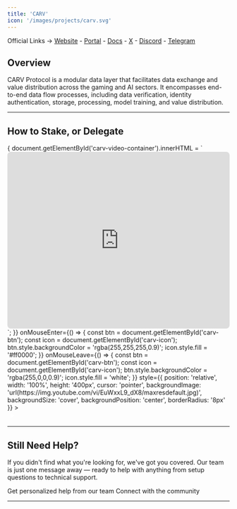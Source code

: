 ```yaml
---
title: 'CARV'
icon: '/images/projects/carv.svg'
---
```


Official Links → [Website](https://carv.io/) - [Portal](https://explorer.carv.io/verifiers) - [Docs](https://docs.carv.io/) - [X](https://x.com/carv_official) - [Discord](https://discord.com/invite/carv) - [Telegram](https://t.me/carv_official_global)

## Overview

CARV Protocol is a modular data layer that facilitates data exchange and value distribution across the gaming and AI sectors. It encompasses end-to-end data flow processes, including data verification, identity authentication, storage, processing, model training, and value distribution.

---
## How to Stake, or Delegate
<Frame caption="">
  <div id="carv-video-container" style={{position: 'relative', width: '100%', height: '400px'}}>
    <div 
      onClick={() => {
        document.getElementById('carv-video-container').innerHTML = `
          <iframe width="100%" height="400" src="https://www.youtube.com/embed/EuWxxL9_dX8?autoplay=1" 
                  frameBorder="0" allowFullScreen style="border-radius: 8px;"></iframe>
        `;
      }}
      onMouseEnter={() => {
        const btn = document.getElementById('carv-btn');
        const icon = document.getElementById('carv-icon');
        btn.style.backgroundColor = 'rgba(255,255,255,0.9)';
        icon.style.fill = '#ff0000';
      }}
      onMouseLeave={() => {
        const btn = document.getElementById('carv-btn');
        const icon = document.getElementById('carv-icon');
        btn.style.backgroundColor = 'rgba(255,0,0,0.9)';
        icon.style.fill = 'white';
      }}
      style={{
        position: 'relative', width: '100%', height: '400px', cursor: 'pointer',
        backgroundImage: 'url(https://img.youtube.com/vi/EuWxxL9_dX8/maxresdefault.jpg)',
        backgroundSize: 'cover', backgroundPosition: 'center', borderRadius: '8px'
      }}
    >
      <div id="carv-btn" style={{
        position: 'absolute', bottom: '16px', right: '16px', width: '50px', height: '50px',
        backgroundColor: 'rgba(255,0,0,0.9)', borderRadius: '50%', display: 'flex',
        alignItems: 'center', justifyContent: 'center', transition: 'all 0.2s ease', pointerEvents: 'none'
      }}>
        <svg id="carv-icon" width="20" height="20" viewBox="0 0 24 24" fill="white">
          <path d="M8 5v14l11-7z"/>
        </svg>
      </div>
    </div>
  </div>
</Frame>

---


## Still Need Help?

If you didn't find what you're looking for, we've got you covered. Our team is just one message away — ready to help with anything from setup questions to technical support.

<CardGroup cols={2}>
  <Card title="Open Support Ticket" icon="rectangle-stack" href="https://discord.com/channels/1217243890352914552/1220638161407836241">
    Get personalized help from our team
  </Card>
  <Card title="Join Discord" icon="message-circle" href="https://discord.com/invite/JDkD4EaqcZ">
    Connect with the community
  </Card>
</CardGroup>

--- 
